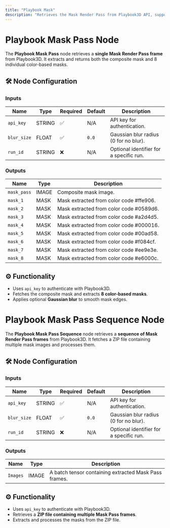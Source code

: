 ```yaml
---
title: "Playbook Mask"
description: "Retrieves the Mask Render Pass from Playbook3D API, supporting both single-frame and sequence modes."
---
```


# Playbook Mask Pass Node

The **Playbook Mask Pass** node retrieves a **single Mask Render Pass frame** from Playbook3D. It extracts and returns both the composite mask and 8 individual color-based masks.

## 🛠️ Node Configuration

### **Inputs**
| Name         | Type   | Required | Default  | Description |
|-------------|--------|----------|----------|--------------------------------|
| `api_key`   | STRING | ✅        | N/A      | API key for authentication. |
| `blur_size` | FLOAT  | ✅        | `0.0`    | Gaussian blur radius (0 for no blur). |
| `run_id`    | STRING | ❌        | N/A      | Optional identifier for a specific run. |

### **Outputs**
| Name       | Type   | Description |
|------------|--------|--------------------------------|
| `mask_pass` | IMAGE  | Composite mask image. |
| `mask_1`   | MASK   | Mask extracted from color code #ffe906. |
| `mask_2`   | MASK   | Mask extracted from color code #0589d6. |
| `mask_3`   | MASK   | Mask extracted from color code #a2d4d5. |
| `mask_4`   | MASK   | Mask extracted from color code #000016. |
| `mask_5`   | MASK   | Mask extracted from color code #00ad58. |
| `mask_6`   | MASK   | Mask extracted from color code #f084cf. |
| `mask_7`   | MASK   | Mask extracted from color code #ee9e3e. |
| `mask_8`   | MASK   | Mask extracted from color code #e6000c. |

## ⚙️ Functionality

- Uses `api_key` to authenticate with Playbook3D.
- Fetches the composite mask and extracts **8 color-based masks**.
- Applies optional **Gaussian blur** to smooth mask edges.

# Playbook Mask Pass Sequence Node

The **Playbook Mask Pass Sequence** node retrieves a **sequence of Mask Render Pass frames** from Playbook3D. It fetches a ZIP file containing multiple mask images and processes them.

## 🛠️ Node Configuration

### **Inputs**
| Name         | Type   | Required | Default  | Description |
|-------------|--------|----------|----------|--------------------------------|
| `api_key`   | STRING | ✅        | N/A      | API key for authentication. |
| `blur_size` | FLOAT  | ✅        | `0.0`    | Gaussian blur radius (0 for no blur). |
| `run_id`    | STRING | ❌        | N/A      | Optional identifier for a specific run. |

### **Outputs**
| Name     | Type   | Description |
|----------|--------|--------------------------------|
| `Images` | IMAGE  | A batch tensor containing extracted Mask Pass frames. |

## ⚙️ Functionality

- Uses `api_key` to authenticate with Playbook3D.
- Retrieves a **ZIP file containing multiple Mask Pass frames**.
- Extracts and processes the masks from the ZIP file.
